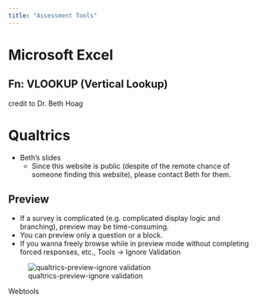 ---
title: "Assessment Tools"
---

# Microsoft Excel

## Fn: VLOOKUP (Vertical Lookup)

credit to Dr. Beth Hoag

# Qualtrics

-   Beth's slides
    -   Since this website is public (despite of the remote chance of someone finding this website), please contact Beth for them.

## Preview

-   If a survey is complicated (e.g. complicated display logic and branching), preview may be time-consuming.
-   You can preview only a question or a block.
-   If you wanna freely browse while in preview mode without completing forced responses, etc., Tools -> Ignore Validation

![qualtrics-preview-ignore validation](pictures/qualtrics-preview-ignore%20validation.png)


Webtools
